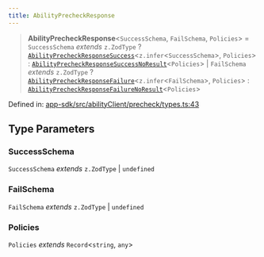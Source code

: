 ```yaml
---
title: AbilityPrecheckResponse
---
```


> **AbilityPrecheckResponse**\<`SuccessSchema`, `FailSchema`, `Policies`\> = `SuccessSchema` *extends* `z.ZodType` ? [`AbilityPrecheckResponseSuccess`](/api-reference/app-sdk/abilityClient/interfaces/AbilityPrecheckResponseSuccess)\<`z.infer`\<`SuccessSchema`\>, `Policies`\> : [`AbilityPrecheckResponseSuccessNoResult`](/api-reference/app-sdk/abilityClient/interfaces/AbilityPrecheckResponseSuccessNoResult)\<`Policies`\> \| `FailSchema` *extends* `z.ZodType` ? [`AbilityPrecheckResponseFailure`](/api-reference/app-sdk/abilityClient/interfaces/AbilityPrecheckResponseFailure)\<`z.infer`\<`FailSchema`\>, `Policies`\> : [`AbilityPrecheckResponseFailureNoResult`](/api-reference/app-sdk/abilityClient/interfaces/AbilityPrecheckResponseFailureNoResult)\<`Policies`\>

Defined in: [app-sdk/src/abilityClient/precheck/types.ts:43](https://github.com/LIT-Protocol/Vincent/blob/1c902a7c278246adaf4479901c6e2d38e00321e5/packages/libs/app-sdk/src/abilityClient/precheck/types.ts#L43)

## Type Parameters

### SuccessSchema

`SuccessSchema` *extends* `z.ZodType` \| `undefined`

### FailSchema

`FailSchema` *extends* `z.ZodType` \| `undefined`

### Policies

`Policies` *extends* `Record`\<`string`, `any`\>
